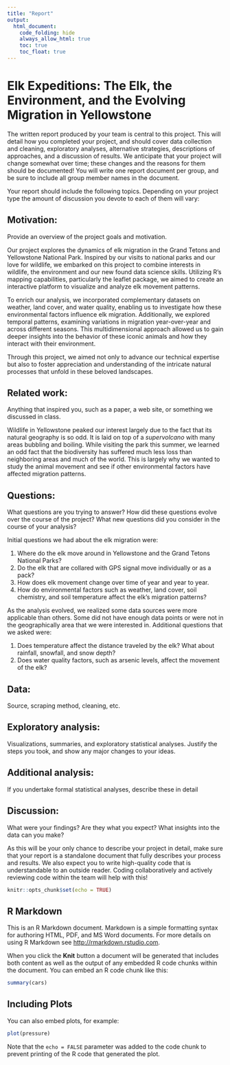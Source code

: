 ```yaml
---
title: "Report"
output: 
  html_document:
    code_folding: hide
    always_allow_html: true
    toc: true
    toc_float: true
---
```


# Elk Expeditions: The Elk, the Environment, and the Evolving Migration in Yellowstone

The written report produced by your team is central to this project. This will detail how you completed your project, and should cover data collection and cleaning, exploratory analyses, alternative strategies, descriptions of approaches, and a discussion of results. We anticipate that your project will change somewhat over time; these changes and the reasons for them should be documented! You will write one report document per group, and be sure to include all group member names in the document.

Your report should include the following topics. Depending on your project type the amount of discussion you devote to each of them will vary:

## Motivation:

Provide an overview of the project goals and motivation.

Our project explores the dynamics of elk migration in the Grand Tetons and Yellowstone National Park. Inspired by our visits to national parks and our love for wildlife, we embarked on this project to combine interests in wildlife, the environment and our new found data science skills. Utilizing R's mapping capabilities, particularly the leaflet package, we aimed to create an interactive platform to visualize and analyze elk movement patterns.

To enrich our analysis, we incorporated complementary datasets on weather, land cover, and water quality, enabling us to investigate how these environmental factors influence elk migration. Additionally, we explored temporal patterns, examining variations in migration year-over-year and across different seasons. This multidimensional approach allowed us to gain deeper insights into the behavior of these iconic animals and how they interact with their environment.

Through this project, we aimed not only to advance our technical expertise but also to foster appreciation and understanding of the intricate natural processes that unfold in these beloved landscapes.

## Related work:

Anything that inspired you, such as a paper, a web site, or something we discussed in class.

Wildlife in Yellowstone peaked our interest largely due to the fact that its natural geography is so odd. It is laid on top of a *supervolcano* with many areas bubbling and boiling. While visiting the park this summer, we learned an odd fact that the biodiversity has suffered much less loss than neighboring areas and much of the world. This is largely why we wanted to study the animal movement and see if other environmental factors have affected migration patterns.

## Questions:

What questions are you trying to answer? How did these questions evolve over the course of the project? What new questions did you consider in the course of your analysis?

Initial questions we had about the elk migration were:

1.  Where do the elk move around in Yellowstone and the Grand Tetons National Parks?
2.  Do the elk that are collared with GPS signal move individually or as a pack?
3.  How does elk movement change over time of year and year to year.
4.  How do environmental factors such as weather, land cover, soil chemistry, and soil temperature affect the elk's migration patterns?

As the analysis evolved, we realized some data sources were more applicable than others. Some did not have enough data points or were not in the geographically area that we were interested in. Additional questions that we asked were:

1.  Does temperature affect the distance traveled by the elk? What about rainfall, snowfall, and snow depth?
2.  Does water quality factors, such as arsenic levels, affect the movement of the elk?

## Data:

Source, scraping method, cleaning, etc.

## Exploratory analysis:

Visualizations, summaries, and exploratory statistical analyses. Justify the steps you took, and show any major changes to your ideas.

## Additional analysis:

If you undertake formal statistical analyses, describe these in detail

## Discussion:

What were your findings? Are they what you expect? What insights into the data can you make?

As this will be your only chance to describe your project in detail, make sure that your report is a standalone document that fully describes your process and results. We also expect you to write high-quality code that is understandable to an outside reader. Coding collaboratively and actively reviewing code within the team will help with this!

```r
knitr::opts_chunk$set(echo = TRUE)
```

## R Markdown

This is an R Markdown document. Markdown is a simple formatting syntax for authoring HTML, PDF, and MS Word documents. For more details on using R Markdown see <http://rmarkdown.rstudio.com>.

When you click the **Knit** button a document will be generated that includes both content as well as the output of any embedded R code chunks within the document. You can embed an R code chunk like this:

```r
summary(cars)
```

## Including Plots

You can also embed plots, for example:

```r
plot(pressure)
```

Note that the `echo = FALSE` parameter was added to the code chunk to prevent printing of the R code that generated the plot.
